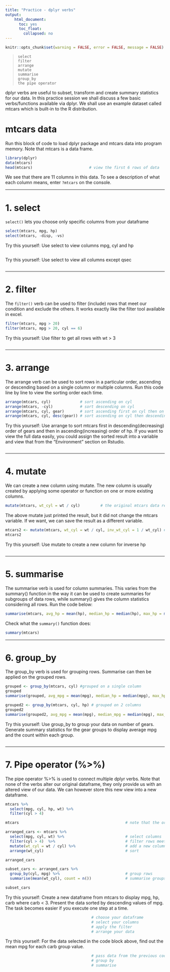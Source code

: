 ```yaml
---
title: "Practice - dplyr verbs"
output: 
    html_document:
      toc: yes
      toc_float:
        collapsed: no
---
```


```r
knitr::opts_chunk$set(warning = FALSE, error = FALSE, message = FALSE)
```

>     select
>     filter
>     arrange
>     mutate
>     summarise
>     group_by
>     the pipe operator

dplyr verbs are useful to subset, transform and create summary statistics for our data. In this practice session we shall discuss a few basic verbs/functions available via dplyr. We shall use an example dataset called mtcars which is built-in to the R distribution. 

# mtcars data

Run this block of code to load dplyr package and mtcars data into program memory. Note that mtcars is a data frame.

```r
library(dplyr)
data(mtcars)
head(mtcars)                         # view the first 6 rows of data
```

We see that there are 11 columns in this data. To see a description of what each column means, enter `?mtcars` on the console.

---

# 1. select

`select()` lets you choose only specific columns from your dataframe

```r
select(mtcars, mpg, hp)
select(mtcars, -disp, -vs)
```

Try this yourself: Use select to view columns mpg, cyl and hp 

```r

```

Try this yourself: Use select to view all columns except qsec 

```r

```

---

# 2. filter

The `filter()` verb can be used to filter (include) rows that meet our condition and exclude the others. It works exactly like the filter tool available in excel. 

```r
filter(mtcars, mpg > 20)
filter(mtcars, mpg > 20, cyl == 6)
```

Try this yourself: Use filter to get all rows with wt > 3

```r

```

---

# 3. arrange

The arrange verb can be used to sort rows in a particular order, ascending or descending based on a single column or multiple columns. Run this code line by line to view the sorting order each time.

```r
arrange(mtcars, cyl)             # sort ascending on cyl
arrange(mtcars, -cyl)            # sort descending on cyl  
arrange(mtcars, cyl, gear)       # sort ascending first on cyl then on gear
arrange(mtcars, cyl, desc(gear)) # sort ascending on cyl then descending on gear
```

Try this yourself: Use arrange to sort mtcars first in descending(decreasing) order of gears and then in ascending(increasing) order of hp. If you want to view the full data easily, you could assign the sorted result into a variable and view that from the "Environment" section on Rstudio.

```r

```

---

# 4. mutate

We can create a new column using mutate. The new column is usually created by applying some operator or function on one or more existing columns.

```r
mutate(mtcars, wt_cyl = wt / cyl)         # the original mtcars data remains unchanged
```

The above mutate just printed the result, but it did not change the mtcars variable. If we want, we can save the result as a different variable.

```r
mtcars2 <- mutate(mtcars, wt_cyl = wt / cyl, inv_wt_cyl = 1 / wt_cyl) # create multiple columns 
mtcars2
```

Try this yourself: Use mutate to create a new column for inverse hp

```r

```

---

# 5. summarise

The summarise verb is used for column summaries. This varies from the summary() function in the way it can be used to create summaries for subgroups of data rows, while summary() gives the column statistics considering all rows. Run the code below:

```r
summarise(mtcars, avg_hp = mean(hp), median_hp = median(hp), max_hp = max(hp), n())
```


Check what the `summary()` function does:

```r
summary(mtcars)
```

---

# 6. group_by

The group_by verb is used for grouping rows. Summarise can then be applied on the grouped rows.

```r
grouped <- group_by(mtcars, cyl) #grouped on a single column
grouped
summarise(grouped, avg_mpg = mean(mpg), median_hp = median(mpg), max_hp = max(mpg), count = n())
```

```r
grouped2 <- group_by(mtcars, cyl, hp) # grouped on 2 columns
grouped2
summarise(grouped2, avg_mpg = mean(mpg), median_mpg = median(mpg), max_mpg = max(mpg), count = n())
```

Try this yourself: Use group_by to group your data on number of gears. Generate summary statistics for the gear groups to display average mpg and the count within each group.

```r

```

---

# 7. Pipe operator (%>%)

The pipe operator %>% is used to connect multiple dplyr verbs. Note that none of the verbs alter our original dataframe, they only provide us with an altered view of our data. We can however store this new view into a new dataframe.

```r
mtcars %>%
  select(mpg, cyl, hp, wt) %>%
  filter(cyl > 4)  

mtcars                                               # note that the original dataset remains unchanged

arranged_cars <- mtcars %>%
  select(mpg, cyl, wt) %>%                           # select columns
  filter(cyl > 4)  %>%                               # filter rows meeting condition
  mutate(wt_cyl = wt / cyl) %>%                      # add a new column
  arrange(wt_cyl)                                    # sort 

arranged_cars

subset_cars <- arranged_cars %>%
  group_by(cyl, mpg) %>%                             # group rows
  summarise(mean(wt_cyl), count = n())               # summarise groups  

subset_cars

```


Try this yourself: Create a new dataframe from mtcars to display mpg, hp, carb where carb < 3. Present the data sorted by descending values of mpg. The task becomes easier if you execute one step at a time.

```r
                                      # choose your dataframe
                                      # select your columns
                                      # apply the filter
                                      # arrange your data
```


Try this yourself: For the data selected in the code block above, find out the mean mpg for each carb group value.

```r
                                      # pass data from the previous code chunk as input
                                      # group by 
                                      # summarise
```
